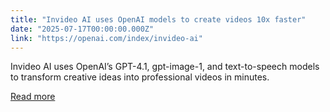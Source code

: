 ```yaml
---
title: "Invideo AI uses OpenAI models to create videos 10x faster"
date: "2025-07-17T00:00:00.000Z"
link: "https://openai.com/index/invideo-ai"
---
```


Invideo AI uses OpenAI’s GPT-4.1, gpt-image-1, and text-to-speech models to transform creative ideas into professional videos in minutes.

[Read more](https://openai.com/index/invideo-ai)
